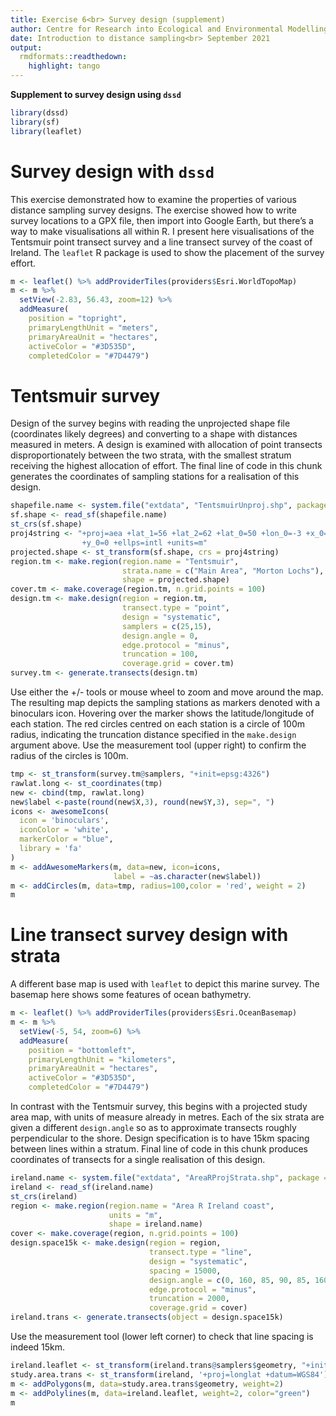 ---
title: Exercise 6<br> Survey design (supplement)
author: Centre for Research into Ecological and Environmental Modelling <br> **University of St Andrews**
date: Introduction to distance sampling<br> September 2021
output: 
  rmdformats::readthedown:
    highlight: tango
---
  
<div class="alert  alert-success">
  <strong>Supplement to survey design using `dssd`</strong>
</div>

```{r setup, echo=FALSE, message=FALSE}
library(dssd)
library(sf)
library(leaflet)
```

# Survey design with `dssd`

This exercise demonstrated how to examine the properties of various distance sampling survey designs.  The exercise showed how to write survey locations to a GPX file, then import into Google Earth, but there's a way to make visualisations all within R.  I present here visualisations of the Tentsmuir point transect survey and a line transect survey of the coast of Ireland.  The `leaflet` R package is used to show the placement of the survey effort.

```{r tenleaf1, echo=FALSE}
m <- leaflet() %>% addProviderTiles(providers$Esri.WorldTopoMap)
m <- m %>% 
  setView(-2.83, 56.43, zoom=12) %>%
  addMeasure(
    position = "topright",
    primaryLengthUnit = "meters",
    primaryAreaUnit = "hectares",
    activeColor = "#3D535D",
    completedColor = "#7D4479")
```


# Tentsmuir survey

Design of the survey begins with reading the unprojected shape file (coordinates likely degrees) and converting to a shape with distances measured in meters.  A design is examined with allocation of point transects disproportionately between the two strata, with the smallest stratum receiving the highest allocation of effort.  The final line of code in this chunk generates the coordinates of sampling stations for a realisation of this design.

```{r tendesign, message=FALSE}
shapefile.name <- system.file("extdata", "TentsmuirUnproj.shp", package = "dssd")
sf.shape <- read_sf(shapefile.name)
st_crs(sf.shape)
proj4string <- "+proj=aea +lat_1=56 +lat_2=62 +lat_0=50 +lon_0=-3 +x_0=0 
                +y_0=0 +ellps=intl +units=m"
projected.shape <- st_transform(sf.shape, crs = proj4string)
region.tm <- make.region(region.name = "Tentsmuir",
                         strata.name = c("Main Area", "Morton Lochs"),
                         shape = projected.shape)
cover.tm <- make.coverage(region.tm, n.grid.points = 100)
design.tm <- make.design(region = region.tm,
                         transect.type = "point",
                         design = "systematic",
                         samplers = c(25,15),
                         design.angle = 0,
                         edge.protocol = "minus",
                         truncation = 100,
                         coverage.grid = cover.tm)
survey.tm <- generate.transects(design.tm)
```

Use either the +/- tools or mouse wheel to zoom and move around the map.  The resulting map depicts the sampling stations as markers denoted with a binoculars icon.  Hovering over the marker shows the latitude/longitude of each station.  The red circles centred on each station is a circle of 100m radius, indicating the truncation distance specified in the `make.design` argument above.  Use the measurement tool (upper right) to confirm the radius of the circles is 100m.

```{r tenfinish, fig.cap="Tentsmuir study design, measuring tool top right.", echo=FALSE}
tmp <- st_transform(survey.tm@samplers, "+init=epsg:4326")
rawlat.long <- st_coordinates(tmp)
new <- cbind(tmp, rawlat.long)
new$label <-paste(round(new$X,3), round(new$Y,3), sep=", ")
icons <- awesomeIcons(
  icon = 'binoculars',
  iconColor = 'white',
  markerColor = "blue",
  library = 'fa'
)
m <- addAwesomeMarkers(m, data=new, icon=icons, 
                       label = ~as.character(new$label))
m <- addCircles(m, data=tmp, radius=100,color = 'red', weight = 2)
m
```

# Line transect survey design with strata

A different base map is used with `leaflet` to depict this marine survey.  The basemap here shows some features of ocean bathymetry.

```{r irelandsetup, echo=FALSE}
m <- leaflet() %>% addProviderTiles(providers$Esri.OceanBasemap)
m <- m %>% 
  setView(-5, 54, zoom=6) %>%
  addMeasure(
    position = "bottomleft",
    primaryLengthUnit = "kilometers",
    primaryAreaUnit = "hectares",
    activeColor = "#3D535D",
    completedColor = "#7D4479")
```

In contrast with the Tentsmuir survey, this begins with a projected study area map, with units of measure already in metres.  Each of the six strata are given a different `design.angle` so as to approximate transects roughly perpendicular to the shore.  Design specification is to have 15km spacing between lines within a stratum.  Final line of code in this chunk produces coordinates of transects for a single realisation of this design.

```{r irelanddesign, message=FALSE, warning=FALSE}
ireland.name <- system.file("extdata", "AreaRProjStrata.shp", package = "dssd")
ireland <- read_sf(ireland.name)
st_crs(ireland)
region <- make.region(region.name = "Area R Ireland coast",
                      units = "m",
                      shape = ireland.name)
cover <- make.coverage(region, n.grid.points = 100)
design.space15k <- make.design(region = region,
                               transect.type = "line",
                               design = "systematic",
                               spacing = 15000,
                               design.angle = c(0, 160, 85, 90, 85, 160),
                               edge.protocol = "minus",
                               truncation = 2000,
                               coverage.grid = cover)
ireland.trans <- generate.transects(object = design.space15k)
```

Use the measurement tool (lower left corner) to check that line spacing is indeed 15km.

```{r irelandout, fig.cap="Multiple strata for Irish survey.", echo=FALSE}
ireland.leaflet <- st_transform(ireland.trans@samplers$geometry, "+init=epsg:4326")
study.area.trans <- st_transform(ireland, '+proj=longlat +datum=WGS84')
m <- addPolygons(m, data=study.area.trans$geometry, weight=2)
m <- addPolylines(m, data=ireland.leaflet, weight=2, color="green")
m
```
